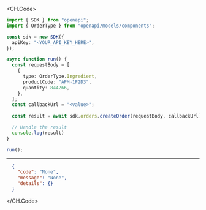 
<CH.Code>
```typescript CreateOrder.ts
import { SDK } from "openapi";
import { OrderType } from "openapi/models/components";

const sdk = new SDK({
  apiKey: "<YOUR_API_KEY_HERE>",
});

async function run() {
  const requestBody = [
    {
      type: OrderType.Ingredient,
      productCode: "APM-1F2D3",
      quantity: 844266,
    },
  ];
  const callbackUrl = "<value>";
  
  const result = await sdk.orders.createOrder(requestBody, callbackUrl);

  // Handle the result
  console.log(result)
}

run();
```
---

```json Example Response
  {
    "code": "None",
    "message": "None",
    "details": {}
  }
```
</CH.Code>
